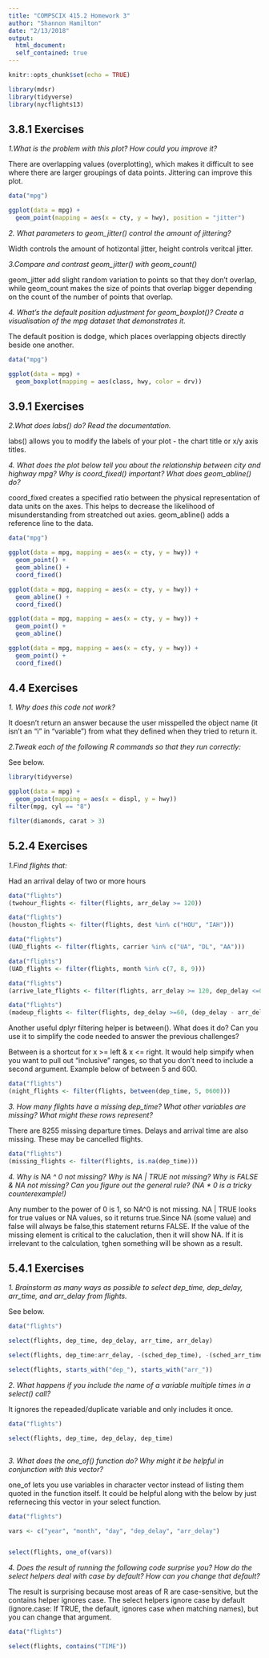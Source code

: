 ```yaml
---
title: "COMPSCIX 415.2 Homework 3"
author: "Shannon Hamilton"
date: "2/13/2018"
output: 
  html_document:
  self_contained: true
---
```


```r
knitr::opts_chunk$set(echo = TRUE)
```

```r
library(mdsr)
library(tidyverse)
library(nycflights13)
```
<h2> 3.8.1 Exercises </h2>


<i>1.What is the problem with this plot? How could you improve it?</i> <p></p>
There are overlapping values (overplotting), which makes it difficult to see where there are larger groupings of data points. Jittering can improve this plot.<p></p>


```r
data("mpg")

ggplot(data = mpg) + 
  geom_point(mapping = aes(x = cty, y = hwy), position = "jitter")

```

<i>2. What parameters to geom_jitter() control the amount of jittering?</i> <p></p>
Width controls the amount of hotizontal jitter, height controls veritcal jitter.<p></p>

<i>3.Compare and contrast geom_jitter() with geom_count()</i> <p></p>
geom_jitter add slight random variation to points so that they don't overlap, while geom_count makes the size of points that overlap bigger depending on the count of the number of points that overlap. <p></p>

<i>4. What’s the default position adjustment for geom_boxplot()? Create a visualisation of the mpg dataset that demonstrates it.</i> <p></p>
The default position is dodge, which places overlapping objects directly beside one another. <p></p><p></p>

```r
data("mpg")

ggplot(data = mpg) + 
  geom_boxplot(mapping = aes(class, hwy, color = drv))

```

<h2> 3.9.1 Exercises </h2>

<i>2.What does labs() do? Read the documentation.</i> <p></p>

labs() allows you to modify the labels of your plot - the chart title or x/y axis titles. <p></p>

<i>4. What does the plot below tell you about the relationship between city and highway mpg? Why is coord_fixed() important? What does geom_abline() do?</i> <p></p>

coord_fixed creates a specified ratio between the physical representation of data units on the axes. This helps to decrease the likelihood of misunderstanding from streatched out axies. geom_abline() adds a reference line to the data. <p></p>

```r
data("mpg")

ggplot(data = mpg, mapping = aes(x = cty, y = hwy)) +
  geom_point() + 
  geom_abline() +
  coord_fixed()

ggplot(data = mpg, mapping = aes(x = cty, y = hwy)) +
  geom_abline() +
  coord_fixed()

ggplot(data = mpg, mapping = aes(x = cty, y = hwy)) +
  geom_point() + 
  geom_abline() 

ggplot(data = mpg, mapping = aes(x = cty, y = hwy)) +
  geom_point() + 
  coord_fixed()

```

<h2> 4.4 Exercises </h2>

<i>1. Why does this code not work?</i> <p></p>
It doesn't return an answer because the user misspelled the object name (it isn't an "i" in "variable") from what they defined when they tried to return it. <p></p>

<i>2.Tweak each of the following R commands so that they run correctly:</i> <p></p>
See below. <p></p>

```r
library(tidyverse)

ggplot(data = mpg) + 
  geom_point(mapping = aes(x = displ, y = hwy))
filter(mpg, cyl == "8")

filter(diamonds, carat > 3)


```


<h2> 5.2.4 Exercises </h2> <p></p>
<i>1.Find flights that: </i> <p></p>
Had an arrival delay of two or more hours <p></p>


```r

data("flights")
(twohour_flights <- filter(flights, arr_delay >= 120))

```

<p></p Flew to Houston (IAH or HOU)<p></p>

```r

data("flights")
(houston_flights <- filter(flights, dest %in% c("HOU", "IAH")))

```

<p></p Were operated by United, American, or Delta <p></p>

```r

data("flights")
(UAD_flights <- filter(flights, carrier %in% c("UA", "DL", "AA")))

```

<p></p Departed in summer (July, August, and September)<p></p>
```r

data("flights")
(UAD_flights <- filter(flights, month %in% c(7, 8, 9)))

```
<p></p Arrived more than two hours late, but didn’t leave late. <p></p>

```r

data("flights")
(arrive_late_flights <- filter(flights, arr_delay >= 120, dep_delay <=0))

```

<p></p Were delayed by at least an hour, but made up over 30 minutes in flight.<p></p>

```r

data("flights")
(madeup_flights <- filter(flights, dep_delay >=60, (dep_delay - arr_delay) >= 30))

```

<p></p Departed between midnight and 6am (inclusive). <p></p

```r

data("flights")
(night_flights <- filter(flights, dep_time <=0600 | dep_time == 2400))

```

<i>Another useful dplyr filtering helper is between(). What does it do? Can you use it to simplify the code needed to answer the previous challenges?</i> <p></p>
Between is a shortcut for x >= left & x <= right. It would help simpify when you want to pull out "inclusive" ranges, so that you don't need to include a second argument. Example below of between 5 and 600. <p></p>

```r

data("flights")
(night_flights <- filter(flights, between(dep_time, 5, 0600)))

```
<i>3. How many flights have a missing dep_time? What other variables are missing? What might these rows represent?</i> <p></p>
There are 8255 missing departure times. Delays and arrival time are also missing. These may be cancelled flights. <p></p>

```r

data("flights")
(missing_flights <- filter(flights, is.na(dep_time)))

```

<i>4. Why is NA ^ 0 not missing? Why is NA | TRUE not missing? Why is FALSE & NA not missing? Can you figure out the general rule? (NA * 0 is a tricky counterexample!)</i> <p></p>
Any number to the power of 0 is 1, so NA^0 is not missing. NA | TRUE looks for true values or NA values, so it returns true.Since NA (some value) and false will always be false,this statement returns FALSE. If the value of the missing element is critical to the caluclation, then it will show NA. If it is irrelevant to the calculation, tghen something will be shown as a result. <p></p>

<h2> 5.4.1 Exercises </h2> <p></p>
<i>1. Brainstorm as many ways as possible to select dep_time, dep_delay, arr_time, and arr_delay from flights. </i> <p></p>
See below. <p></p>

```r

data("flights")

select(flights, dep_time, dep_delay, arr_time, arr_delay)

select(flights, dep_time:arr_delay, -(sched_dep_time), -(sched_arr_time))

select(flights, starts_with("dep_"), starts_with("arr_"))

```

<i>2. What happens if you include the name of a variable multiple times in a select() call? </i> <p></p>
It ignores the repeaded/duplicate variable and only includes it once. <p></p>

```r

data("flights")

select(flights, dep_time, dep_delay, dep_time)



```

<i>3. What does the one_of() function do? Why might it be helpful in conjunction with this vector? </i> <p></p>
one_of lets you use variables in character vector instead of listing them quoted in the function itself. It could be helpful along with the below by just refernecing this vector in your select function. <p></p>

```r

data("flights")

vars <- c("year", "month", "day", "dep_delay", "arr_delay")


select(flights, one_of(vars))


```

<i>4. Does the result of running the following code surprise you? How do the select helpers deal with case by default? How can you change that default? </i> <p></p>
The result is surprising because most areas of R are case-sensitive, but the contains helper ignores case. The select helpers ignore case by default (ignore.case: If TRUE, the default, ignores case when matching names), but you can change that argument.<p></p>

```r

data("flights")

select(flights, contains("TIME"))

```





